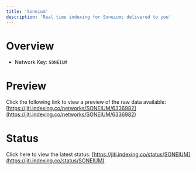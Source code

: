 ```yaml
---
title: 'Soneium'
description: 'Real time indexing for Soneium; delivered to you'
---
```


# Overview
- Network Key: `SONEIUM`

# Preview
Click the following link to view a preview of the raw data available: [https://jiti.indexing.co/networks/SONEIUM/6336982](https://jiti.indexing.co/networks/SONEIUM/6336982)

# Status
Click here to view the latest status: [https://jiti.indexing.co/status/SONEIUM](https://jiti.indexing.co/status/SONEIUM)
